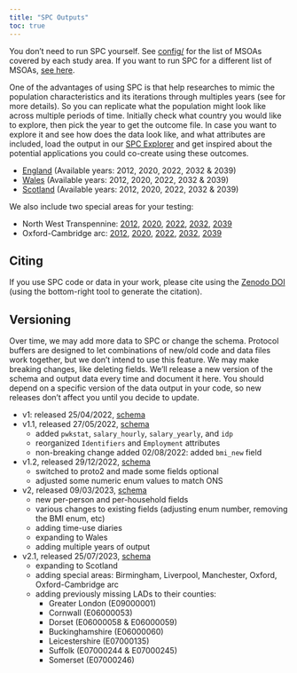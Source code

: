 ```yaml
---
title: "SPC Outputs"
toc: true
---
```


You don't need to run SPC yourself. See
[config/](https://github.com/alan-turing-institute/uatk-spc/tree/main/config)
for the list of MSOAs covered by each study area. If you want to run SPC for a
different list of MSOAs, [see here](custom_areas.qmd).

One of the advantages of using SPC is that help researches to mimic the population characteristics and its iterations through multiples years (see  for more details). So you can replicate what the population might look like across multiple periods of time. Initially check what country you would like to explore, then pick the year to get the outcome file. In case you want to explore it and see how does the data look like, and what attributes are included, load the output in our [SPC Explorer](https://alan-turing-institute.github.io/uatk-spc/app/) and get inspired about the potential applications you could co-create using these outcomes. 

- [England](england_outputs.qmd) (Available years: 2012, 2020, 2022, 2032 & 2039)
- [Wales](wales_outputs.qmd) (Available years: 2012, 2020, 2022, 2032 & 2039)
- [Scotland](scotland_outputs.qmd) (Available years: 2012, 2020, 2022, 2032 & 2039)

We also include two special areas for your testing:

- North West Transpennine: [2012](https://ramp0storage.blob.core.windows.net/spc-output/v2.1/special/2012/northwest_transpennine.pb.gz), [2020](https://ramp0storage.blob.core.windows.net/spc-output/v2.1/special/2020/northwest_transpennine.pb.gz), [2022](https://ramp0storage.blob.core.windows.net/spc-output/v2.1/special/2022/northwest_transpennine.pb.gz), [2032](https://ramp0storage.blob.core.windows.net/spc-output/v2.1/special/2032/northwest_transpennine.pb.gz), [2039](https://ramp0storage.blob.core.windows.net/spc-output/v2.1/special/2039/northwest_transpennine.pb.gz)
- Oxford-Cambridge arc: [2012](https://ramp0storage.blob.core.windows.net/spc-output/v2.1/special/2012/oxford_cambridge_arc.pb.gz), [2020](https://ramp0storage.blob.core.windows.net/spc-output/v2.1/special/2020/oxford_cambridge_arc.pb.gz), [2022](https://ramp0storage.blob.core.windows.net/spc-output/v2.1/special/2022/oxford_cambridge_arc.pb.gz), [2032](https://ramp0storage.blob.core.windows.net/spc-output/v2.1/special/2032/oxford_cambridge_arc.pb.gz), [2039](https://ramp0storage.blob.core.windows.net/spc-output/v2.1/special/2039/oxford_cambridge_arc.pb.gz)

## Citing

If you use SPC code or data in your work, please cite using the [Zenodo
DOI](https://zenodo.org/badge/latestdoi/479038905) (using the bottom-right tool
to generate the citation).

## Versioning

Over time, we may add more data to SPC or change the schema. Protocol buffers
are designed to let combinations of new/old code and data files work together,
but we don't intend to use this feature. We may make breaking changes, like
deleting fields. We'll release a new version of the schema and output data
every time and document it here. You should depend on a specific version of the
data output in your code, so new releases don't affect you until you decide to
update.

- v1: released 25/04/2022, [schema](https://github.com/alan-turing-institute/uatk-spc/blob/a9e8b361e942ba67a93f9b5b6a7d66b7ff8b0239/synthpop.proto)
- v1.1, released 27/05/2022, [schema](https://github.com/alan-turing-institute/uatk-spc/blob/570b65962d0595c0b28e0cf3554d1dd668b3932b/synthpop.proto)
  - added `pwkstat`, `salary_hourly`, `salary_yearly`, and `idp`
  - reorganized `Identifiers` and `Employment` attributes
  - non-breaking change added 02/08/2022: added `bmi_new` field
- v1.2, released 29/12/2022, [schema](https://github.com/alan-turing-institute/uatk-spc/blob/86c550e738a4f9cde052a8e33f0f9d5dcdf6000d/synthpop.proto)
  - switched to proto2 and made some fields optional
  - adjusted some numeric enum values to match ONS
- v2, released 09/03/2023, [schema](https://github.com/alan-turing-institute/uatk-spc/blob/f550a323afadd03bd3bfdd797b66ff2276a2a6d5/synthpop.proto)
  - new per-person and per-household fields
  - various changes to existing fields (adjusting enum number, removing the BMI enum, etc)
  - adding time-use diaries
  - expanding to Wales
  - adding multiple years of output
- v2.1, released 25/07/2023, [schema](https://github.com/alan-turing-institute/uatk-spc/blob/f550a323afadd03bd3bfdd797b66ff2276a2a6d5/synthpop.proto)
  - expanding to Scotland
  - adding special areas: Birmingham, Liverpool, Manchester, Oxford, Oxford-Cambridge arc
  - adding previously missing LADs to their counties:
    - Greater London (E09000001)
    - Cornwall (E06000053)
    - Dorset (E06000058 & E06000059)
    - Buckinghamshire (E06000060)
    - Leicestershire (E07000135)
    - Suffolk (E07000244 & E07000245)
    - Somerset (E07000246)
